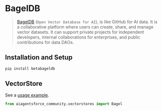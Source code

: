 # BagelDB

> [BagelDB](https://www.bageldb.ai/) (`Open Vector Database for AI`), is like GitHub for AI data.
It is a collaborative platform where users can create,
share, and manage vector datasets. It can support private projects for independent developers,
internal collaborations for enterprises, and public contributions for data DAOs.

## Installation and Setup

```bash
pip install betabageldb
```


## VectorStore

See a [usage example](/docs/integrations/vectorstores/bageldb).

```python
from aiagentsforce_community.vectorstores import Bagel
```
